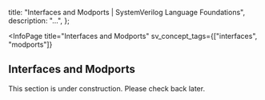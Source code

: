 
  title: "Interfaces and Modports | SystemVerilog Language Foundations",
  description: "...",
};

<InfoPage
  title="Interfaces and Modports"
  sv_concept_tags={["interfaces", "modports"]}
>

  ## Interfaces and Modports

  This section is under construction. Please check back later.

</InfoPage>